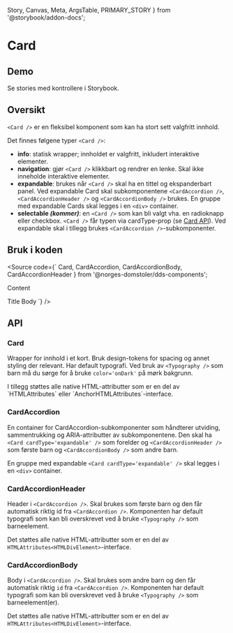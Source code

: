   Story,
  Canvas,
  Meta,
  ArgsTable,
  PRIMARY_STORY
} from '@storybook/addon-docs';

<Meta title="Design system/Card/API" component={Card} />

# Card

<ComponentLinkRow
  docsHref="https://design.domstol.no/987b33f71/p/0822fe-card/b/79dd5d"
  figmaHref="https://www.figma.com/file/ewqSDmkgqDQ5PyOsRp4V5b/?node-id=3421%3A94375"
  githubHref="https://github.com/domstolene/designsystem/tree/master/components/src/components/Card"
/>

## Demo

<Canvas>
  <Story id="design-system-card--default" />
</Canvas>

Se stories med kontrollere i <Typography externalLink typographyType='a' href='https://domstolene.github.io/designsystem/?path=/story/design-system-card'>Storybook</Typography>.

## Oversikt

`<Card />` er en fleksibel komponent som kan ha stort sett valgfritt innhold.

Det finnes følgene typer `<Card />`:

- **info**: statisk wrapper; innholdet er valgfritt, inkludert interaktive elementer.
- **navigation**: gjør `<Card />` klikkbart og rendrer en lenke. Skal ikke inneholde interaktive elementer.
- **expandable**: brukes når `<Card />` skal ha en tittel og ekspanderbart panel. Ved expandable Card skal subkomponentene `<CardAccordion />`, `<CardAccordionHeader />` og `<CardAccordionBody />` brukes. En gruppe med expandable Cards skal legges i en `<div>` container.
- **selectable _(kommer)_**: en `<Card />` som kan bli valgt vha. en radioknapp eller checkbox.
  `<Card />` får typen via cardType-prop (se [Card API](#card)). Ved expandable skal i tillegg brukes `<CardAccordion />`-subkomponenter.

## Bruk i koden

<Source code={`
  Card,
  CardAccordion,
  CardAccordionBody,
  CardAccordionHeader
} from '@norges-domstoler/dds-components';

<Card cardType="info"> Content </Card>

<Card cardType="expandable">
  <CardAccordion>
    <CardAccordionHeader>Title</CardAccordionHeader>
    <CardAccordionBody>Body</CardAccordionBody>
  </CardAccordion>
</Card>
`} />

## API

### <a id="card"></a> Card

Wrapper for innhold i et kort. Bruk design-tokens for spacing og annet styling der relevant. Har default typografi. Ved bruk av `<Typography />` som barn må du sørge for å bruke `color='onDark'` på mørk bakgrunn.

<ArgsTable story={PRIMARY_STORY} />
I tillegg støttes alle native HTML-attributter som er en del av  `HTMLAttributes<HTMLDivElement>` eller `AnchorHTMLAttributes<HTMLAnchorElement>`-interface.

### CardAccordion

En container for CardAccordion-subkomponenter som håndterer utviding, sammentrukking og ARIA-attributter av subkomponentene. Den skal ha `<Card cardType='expandable' />` som forelder og `<CardAccordionHeader />` som første barn og `<CardAccordionBody />` som andre barn.

En gruppe med expandable `<Card cardType='expandable' />` skal legges i en `<div>` container.

<ArgsTable of={CardAccordion} />

### CardAccordionHeader

Header i `<CardAccordion />`. Skal brukes som første barn og den får automatisk riktig id fra `<CardAccordion />`. Komponenten har default typografi som kan bli overskrevet ved å bruke `<Typography />` som barneelement.

Det støttes alle native HTML-attributter som er en del av `HTMLAttributes<HTMLDivElement>`-interface.

### CardAccordionBody

Body i `<CardAccordion />`. Skal brukes som andre barn og den får automatisk riktig `id` fra `<CardAccordion />`. Komponenten har default typografi som kan bli overskrevet ved å bruke `<Typography />` som barneelement(er).

<ArgsTable of={CardAccordionBody} />

Det støttes alle native HTML-attributter som er en del av `HTMLAttributes<HTMLDivElement>`-interface.
